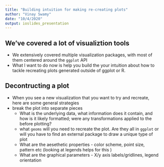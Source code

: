 ```yaml
---
title: "Building intuition for making re-creating plots"
author: "Vinay Swamy"
date: "10/4/2020"
output: ioslides_presentation
---
```



## We've covered a lot of visualiztion tools
- We extensively covered multiple visualization packages, with most of them centered around the `ggplot` API
- What I want to do now is help you build the your intuition about how to tackle recreating plots generated outside of ggplot or R. 


## Decontructing a plot
- When you see a  new visualization that you want to try and recreate,  here are some general strategies
- break the plot into separate pieces
  - What is the underlying data, what information does it contain, and how is it likely formatted; were any transformations applied to the before plotting?
  - what `geoms` will you need to recreate the plot. Are they all in `ggplot` or will you have to find an external package to draw a unique type of plot
  - What are the aesethetic properties - color scheme, point size, pattern etc (looking at legends helps for this  )
  - What are the graphical parameters - X/y axis labels/gridlines, legend orientation